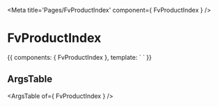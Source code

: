 
<Meta title='Pages/FvProductIndex' component={ FvProductIndex } />

# FvProductIndex

<Canvas>
<Story name='Common' height='150px'>{{
  components: { FvProductIndex },
  template: `<FvProductIndex>
  </FvProductIndex>`
}}</Story>
</Canvas>

## ArgsTable

<ArgsTable of={ FvProductIndex } />
